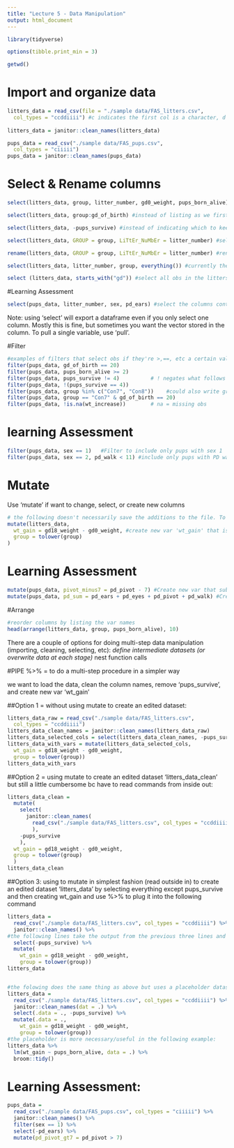 ```yaml
---
title: "Lecture 5 - Data Manipulation"
output: html_document
---
```


```r
library(tidyverse)

options(tibble.print_min = 3)

getwd()
```

# Import and organize data 
```r
litters_data = read_csv(file = "./sample data/FAS_litters.csv",
  col_types = "ccddiiii") #c indicates the first col is a character, d = decimal/double, i = integer
  
litters_data = janitor::clean_names(litters_data)

pups_data = read_csv("./sample data/FAS_pups.csv",
  col_types = "ciiiii")
pups_data = janitor::clean_names(pups_data)
```

# Select & Rename columns 

```r
select(litters_data, group, litter_number, gd0_weight, pups_born_alive) # select by writing the dataset name followed by a list of col names to keep 

select(litters_data, group:gd_of_birth) #instead of listing as we first did, you can identify a range of columns to keep using :

select(litters_data, -pups_survive) #instead of indicating which to keep, can indicate which to remove by adding a neg sign in front of each listed col name

select(litters_data, GROUP = group, LiTtEr_NuMbEr = litter_number) #selects & renames at the same time. new name = old name

rename(litters_data, GROUP = group, LiTtEr_NuMbEr = litter_number) #rename variables if don't need to also select certain cols. this is more useful for changing only a couple vars bc by hand

select(litters_data, litter_number, group, everything()) #currently the group values are on the far left hand side of the dataset. use this to select and move all of the litter_number obs from the second-to-left column position to the far left position. 

select (litters_data, starts_with("gd")) #select all obs in the litters_data that starts with "gd". Other commands include "contains(), ends_with(), starts_with()" - can look up more in the help tab 
```

#Learning Assessment
```r
select(pups_data, litter_number, sex, pd_ears) #select the columns containing litter number, sex, and PD ears
```

Note: using 'select' will export a dataframe even if you only select one column. Mostly this is fine, but sometimes you want the vector stored in the column. To pull a single variable, use 'pull'.

#Filter

```r
#examples of filters that select obs if they're >,==, etc a certain value
filter(pups_data, gd_of_birth == 20)        
filter(pups_data, pups_born_alive >= 2)
filter(pups_data, pups_survive != 4)          # ! negates what follows it 
filter(pups_data, !(pups_survive == 4))
filter(pups_data, group %in% c("Con7", "Con8"))    #could also write group == "Con7"" | group == "Con8"   |=or, &=and 
filter(pups_data, group == "Con7" & gd_of_birth == 20)
filter(pups_data, !is.na(wt_increase))        # na = missing obs
```

# learning Assessment

```r
filter(pups_data, sex == 1)   #Filter to include only pups with sex 1
filter(pups_data, sex == 2, pd_walk < 11) #include only pups with PD walk less than 11 and sex equal to 2
```

# Mutate
Use 'mutate' if want to change, select, or create new columns
```r
# the following doesn't necessarily save the additions to the file. To do that you'd add "newdatasetname = ..." in front of the mutate command
mutate(litters_data, 
  wt_gain = gd18_weight - gd0_weight, #create new var 'wt_gain' that is a function of existing vars
  group = tolower(group)
)
```

# Learning Assessment

```r
mutate(pups_data, pivot_minus7 = pd_pivot - 7) #Create new var that subtracts 7 from PD pivot
mutate(pups_data, pd_sum = pd_ears + pd_eyes + pd_pivot + pd_walk) #Create new var that is the sum of all the PD variables
```

#Arrange

```r
#reorder columns by listing the var names 
head(arrange(litters_data, group, pups_born_alive), 10)
```

There are a couple of options for doing multi-step data manipulation (importing, cleaning, selecting, etc):
*define intermediate datasets (or overwrite data at each stage)
*nest function calls

#PIPE %>% = to do a multi-step procedure in a simpler way 

we want to load the data, clean the column names, remove 'pups_survive', and create  new var 'wt_gain'

##Option 1 = without using mutate to create an edited dataset:
```r
litters_data_raw = read_csv("./sample data/FAS_litters.csv",
  col_types = "ccddiiii")
litters_data_clean_names = janitor::clean_names(litters_data_raw)
litters_data_selected_cols = select(litters_data_clean_names, -pups_survive)
litters_data_with_vars = mutate(litters_data_selected_cols, 
  wt_gain = gd18_weight - gd0_weight,
  group = tolower(group))
litters_data_with_vars
```

##Option 2 = using mutate to create an edited dataset 'litters_data_clean' but still a little cumbersome bc have to read commands from inside out:
```r
litters_data_clean = 
  mutate(
    select(
      janitor::clean_names(
        read_csv("./sample data/FAS_litters.csv", col_types = "ccddiiii")
        ), 
    -pups_survive
    ),
  wt_gain = gd18_weight - gd0_weight,
  group = tolower(group)
  )
litters_data_clean
```

##Option 3: using to mutate in simplest fashion (read outside in) to create an edited dataset 'litters_data' by selecting everything except pups_survive and then creating wt_gain and use %>% to plug it into the following command 
```r
litters_data = 
  read_csv("./sample data/FAS_litters.csv", col_types = "ccddiiii") %>%
  janitor::clean_names() %>% 
#the following lines take the output from the previous three lines and plugs it into later commands
  select(-pups_survive) %>%
  mutate(
    wt_gain = gd18_weight - gd0_weight,
    group = tolower(group))
litters_data


#the folowing does the same thing as above but uses a placeholder dataset '.' which is created by 'dat = .' :
litters_data = 
  read_csv("./sample data/FAS_litters.csv", col_types = "ccddiiii") %>%
  janitor::clean_names(dat = .) %>%
  select(.data = ., -pups_survive) %>%
  mutate(.data = .,
    wt_gain = gd18_weight - gd0_weight,
    group = tolower(group))
#the placeholder is more necessary/useful in the following example:
litters_data %>%
  lm(wt_gain ~ pups_born_alive, data = .) %>%
  broom::tidy()
```

# Learning Assessment:
```r
pups_data = 
  read_csv("./sample data/FAS_pups.csv", col_types = "ciiiii") %>%
  janitor::clean_names() %>%
  filter(sex == 1) %>%
  select(-pd_ears) %>%
  mutate(pd_pivot_gt7 = pd_pivot > 7)

```
